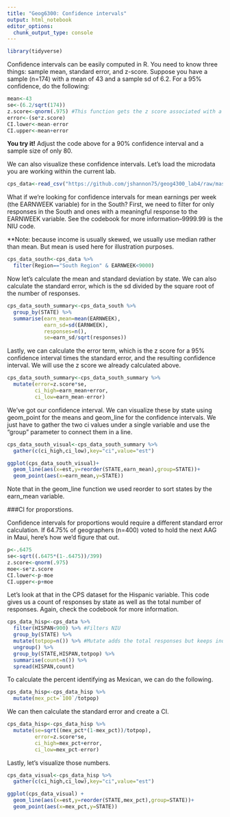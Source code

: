 ```yaml
---
title: "Geog6300: Confidence intervals"
output: html_notebook
editor_options: 
  chunk_output_type: console
---
```


```r
library(tidyverse)
```

Confidence intervals can be easily computed in R. You need to know three things: sample mean, standard error, and z-score. Suppose you have a sample (n=174) with a mean of 43 and a sample sd of 6.2. For a 95% confidence, do the following:

```r
mean<-43
se<-(6.2/sqrt(174))
z.score<-qnorm(.975) #This function gets the z score associated with a .975 probability
error<-(se*z.score)
CI.lower<-mean-error
CI.upper<-mean+error
```

**You try it!** Adjust the code above for a 90% confidence interval and a sample size of only 80.

We can also visualize these confidence intervals. Let's load the microdata you are working within the current lab.

```r
cps_data<-read_csv("https://github.com/jshannon75/geog4300_lab4/raw/master/IPUMS_CPS_FoodSec.csv")
```

What if we're looking for confidence intervals for mean earnings per week (the EARNWEEK variable) for in the South? First, we need to filter for only responses in the South and ones with a meaningful response to the EARNWEEK variable. See the codebook for more information--9999.99 is the NIU code.

**Note: because income is usually skewed, we usually use median rather than mean. But mean is used here for illustration purposes.

```r
cps_data_south<-cps_data %>%
  filter(Region=="South Region" & EARNWEEK<9000)
```

Now let's calculate the mean and standard deviation by state. We can also calculate the standard error, which is the sd divided by the square root of the number of responses.

```r
cps_data_south_summary<-cps_data_south %>%
  group_by(STATE) %>%
  summarise(earn_mean=mean(EARNWEEK),
            earn_sd=sd(EARNWEEK),
            responses=n(),
            se=earn_sd/sqrt(responses))
```

Lastly, we can calculate the error term, which is the z score for a 95% confidence interval times the standard error, and the resulting confidence interval. We will use the z score we already calculated above.

```r
cps_data_south_summary<-cps_data_south_summary %>%
  mutate(error=z.score*se,
         ci_high=earn_mean+error,
         ci_low=earn_mean-error)
```

We've got our confidence interval. We can visualize these by state using geom_point for the means and geom_line for the confidence intervals. We just have to gather the two ci values under a single variable and use the "group" parameter to connect them in a line.

```r
cps_data_south_visual<-cps_data_south_summary %>%
  gather(c(ci_high,ci_low),key="ci",value="est")

ggplot(cps_data_south_visual)+
  geom_line(aes(x=est,y=reorder(STATE,earn_mean),group=STATE))+
  geom_point(aes(x=earn_mean,y=STATE))
```

Note that in the geom_line function we used reorder to sort states by the earn_mean variable. 


###CI for proporstions. 

Confidence intervals for proportions would require a different standard error calculation. If 64.75% of geographers (n=400) voted to hold the next AAG in Maui, here's how we'd figure that out. 

```r
p<-.6475
se<-sqrt((.6475*(1-.6475))/399)
z.score<-qnorm(.975)
moe<-se*z.score
CI.lower<-p-moe
CI.upper<-p+moe
```

Let's look at that in the CPS dataset for the Hispanic variable. This code gives us a count of responses by state as well as the total number of responses. Again, check the codebook for more information.

```r
cps_data_hisp<-cps_data %>%
  filter(HISPAN<900) %>% #Filters NIU
  group_by(STATE) %>%
  mutate(totpop=n()) %>% #Mutate adds the total responses but keeps indivdiual obervations
  ungroup() %>%
  group_by(STATE,HISPAN,totpop) %>%
  summarise(count=n()) %>%
  spread(HISPAN,count)
```

To calculate the percent identifying as Mexican, we can do the following.

```r
cps_data_hisp<-cps_data_hisp %>%
  mutate(mex_pct=`100`/totpop)
```

We can then calculate the standard error and create a CI.

```r
cps_data_hisp<-cps_data_hisp %>%
  mutate(se=sqrt((mex_pct*(1-mex_pct))/totpop),
         error=z.score*se,
         ci_high=mex_pct+error,
         ci_low=mex_pct-error)
```

Lastly, let's visualize those numbers.

```r
cps_data_visual<-cps_data_hisp %>%
  gather(c(ci_high,ci_low),key="ci",value="est")

ggplot(cps_data_visual) +
  geom_line(aes(x=est,y=reorder(STATE,mex_pct),group=STATE))+
  geom_point(aes(x=mex_pct,y=STATE))
```
